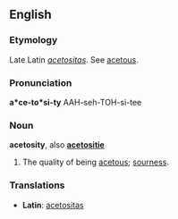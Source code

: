 ==English==

===Etymology===
Late Latin ''[[acetositas]]''. See [[acetous]].

===Pronunciation===
'''a*ce-to*si-ty'''
{{rfp}}
{{rfap}}
AAH-seh-TOH-si-tee

===Noun===
'''acetosity''', also '''[[acetositie]]'''

#The quality of being [[acetous]]; [[sourness]].

===Translations===
*'''Latin''': [[acetositas]]